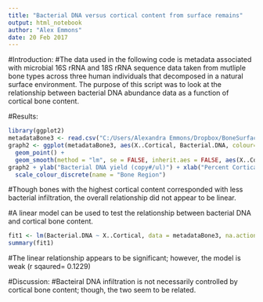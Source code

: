 ```yaml
---
title: "Bacterial DNA versus cortical content from surface remains"
output: html_notebook
author: "Alex Emmons"
date: 20 Feb 2017
---
```



#Introduction: 
#The data used in the following code is metadata associated with microbial 16S rRNA and 18S rRNA sequence data taken from mutliple bone types across three human individuals that decomposed in a natural surface environment. The purpose of this script was to look at the relationship between bacterial DNA abundance data as a function of cortical bone content. 


#Results: 
```r
library(ggplot2)
metadataBone3 <- read.csv("C:/Users/Alexandra Emmons/Dropbox/BoneSurfaceProject/BoneSurface_metadata_all.csv")
graph2 <- ggplot(metadataBone3, aes(X..Cortical, Bacterial.DNA, colour=Body.region)) + 
  geom_point() +
  geom_smooth(method = "lm", se = FALSE, inherit.aes = FALSE, aes(X..Cortical, Bacterial.DNA))
graph2 + ylab("Bacterial DNA yield (copy#/ul)") + xlab("Percent Cortical Bone (%)")+ 
  scale_colour_discrete(name = "Bone Region")
```
#Though bones with the highest cortical content corresponded with less bacterial infiltration, the overall relationship did not appear to be linear. 

#A linear model can be used to test the relationship between bacterial DNA and cortical bone content. 
```r
fit1 <- lm(Bacterial.DNA ~ X..Cortical, data = metadataBone3, na.action = na.exclude)
summary(fit1)
```
#The linear relationship appears to be significant; however, the model is weak (r sqaured= 0.1229)

#Discussion:
#Bacteiral DNA infiltration is not necessarily controlled by cortical bone content; though, the two seem to be related. 


